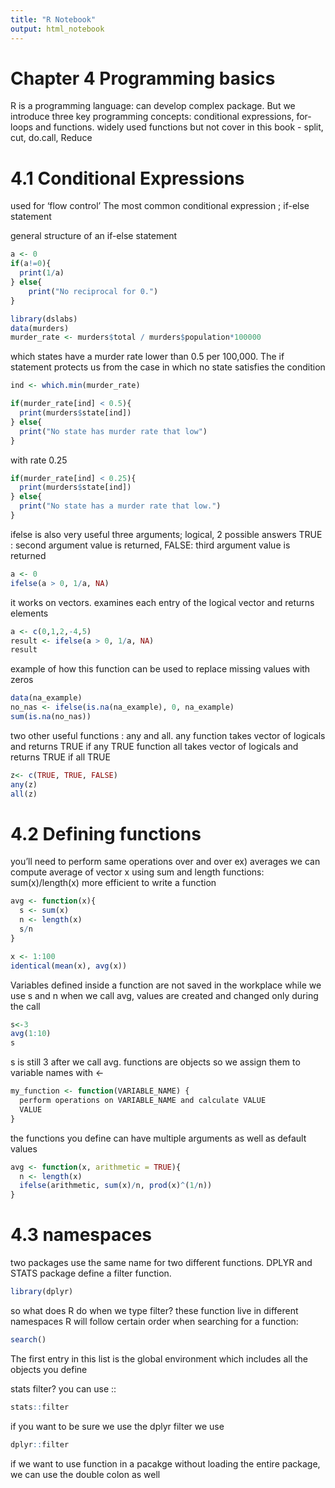 ```yaml
---
title: "R Notebook"
output: html_notebook
---
```


# Chapter 4 Programming basics

R is a programming language: can develop complex package. But we introduce three key programming concepts: conditional expressions, for-loops and functions. widely used functions but not cover in this book - split, cut, do.call, Reduce

# 4.1 Conditional Expressions

used for 'flow control'
The most common conditional expression ; if-else statement

general structure of an if-else statement

```r
a <- 0
if(a!=0){
  print(1/a)
} else{
    print("No reciprocal for 0.")
}

```

```r
library(dslabs)
data(murders)
murder_rate <- murders$total / murders$population*100000
```

which states have a murder rate lower than 0.5 per 100,000. The if statement protects us from the case in which no state satisfies the condition

```r
ind <- which.min(murder_rate)

if(murder_rate[ind] < 0.5){
  print(murders$state[ind]) 
} else{
  print("No state has murder rate that low")
}
```

with rate 0.25

```r
if(murder_rate[ind] < 0.25){
  print(murders$state[ind]) 
} else{
  print("No state has a murder rate that low.")
}
```

ifelse is also very useful
three arguments; logical, 2 possible answers
TRUE : second argument value is returned, FALSE: third argument value is returned

```r
a <- 0
ifelse(a > 0, 1/a, NA)
```

it works on vectors.
examines each entry of the logical vector and returns elements

```r
a <- c(0,1,2,-4,5)
result <- ifelse(a > 0, 1/a, NA)
result
```

example of how this function can be used to replace missing values with zeros

```r
data(na_example)
no_nas <- ifelse(is.na(na_example), 0, na_example)
sum(is.na(no_nas))
```

two other useful functions : any and all.
any function takes vector of logicals and returns TRUE if any TRUE
function all takes vector of logicals and returns TRUE if all TRUE

```r
z<- c(TRUE, TRUE, FALSE)
any(z)
all(z)
```

# 4.2 Defining functions

you'll need to perform same operations over and over
ex) averages
we can compute average of vector x using sum and length functions: sum(x)/length(x)
more efficient to write a function

```r
avg <- function(x){
  s <- sum(x)
  n <- length(x)
  s/n
}
```

```r
x <- 1:100
identical(mean(x), avg(x))
```

Variables defined inside a function are not saved in the workplace
while we use s and n when we call avg, values are created and changed only during the call

```r
s<-3
avg(1:10)
s
```

s is still 3 after we call avg.
functions are objects so we assign them to variable names with <-

```r
my_function <- function(VARIABLE_NAME) {
  perform operations on VARIABLE_NAME and calculate VALUE
  VALUE
}
```

the functions you define can have multiple arguments as well as default values

```r
avg <- function(x, arithmetic = TRUE){
  n <- length(x)
  ifelse(arithmetic, sum(x)/n, prod(x)^(1/n))
}
```

# 4.3 namespaces

two packages use the same name for two different functions. DPLYR and STATS package define a filter function.

```r
library(dplyr)

```

so what does R do when we type filter?
these function live in different namespaces
R will follow certain order when searching for a function:

```r
search()
```

The first entry in this list is the global environment which includes all the objects you define

stats filter?
you can use ::

```r
stats::filter
```

if you want to be sure we use the dplyr filter we use

```r
dplyr::filter
```

if we want to use function in a pacakge without loading the entire package, we can use the double colon as well

